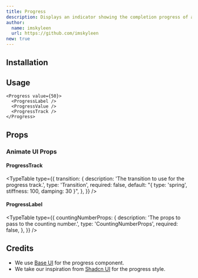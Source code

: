```yaml
---
title: Progress
description: Displays an indicator showing the completion progress of a task, typically displayed as a progress bar.
author:
  name: imskyleen
  url: https://github.com/imskyleen
new: true
---
```


<ComponentPreview name="base-progress-demo" />

## Installation

<ComponentInstallation name="base-progress" />

## Usage

```tsx
<Progress value={50}>
  <ProgressLabel />
  <ProgressValue />
  <ProgressTrack />
</Progress>
```

## Props

<div className="flex flex-row gap-x-3">
  <ExternalLink
    href="https://base-ui.com/react/components/progress"
    text="Docs"
  />
  <ExternalLink
    href="https://base-ui.com/react/components/progress#api-reference"
    text="API Reference"
  />
</div>

### Animate UI Props

#### ProgressTrack

<TypeTable
  type={{
    transition: {
      description: 'The transition to use for the progress track.',
      type: 'Transition',
      required: false,
      default: "{ type: 'spring', stiffness: 100, damping: 30 }",
    },
  }}
/>

#### ProgressLabel

<TypeTable
  type={{
    countingNumberProps: {
      description: 'The props to pass to the counting number.',
      type: 'CountingNumberProps',
      required: false,
    },
  }}
/>

## Credits

- We use [Base UI](https://base-ui.com/react/components/progress) for the progress component.
- We take our inspiration from [Shadcn UI](https://ui.shadcn.com/docs/components/progress) for the progress style.
